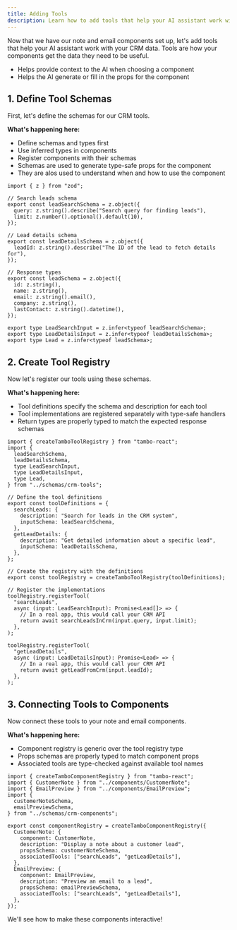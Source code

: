 ```yaml
---
title: Adding Tools
description: Learn how to add tools that help your AI assistant work with your data.
---
```


Now that we have our note and email components set up, let's add tools that help your AI assistant work with your CRM data. Tools are how your components get the data they need to be useful.

<Callout title="Why associate tools with components?">
  <ul>
    <li>Helps provide context to the AI when choosing a component</li>
    <li>Helps the AI generate or fill in the props for the component</li>
  </ul>
</Callout>

## 1. Define Tool Schemas

First, let's define the schemas for our CRM tools.

**What's happening here:**

- Define schemas and types first
- Use inferred types in components
- Register components with their schemas
- Schemas are used to generate type-safe props for the component
- They are alos used to understand when and how to use the component

```tsx title="src/schemas/crm-tools.ts"
import { z } from "zod";

// Search leads schema
export const leadSearchSchema = z.object({
  query: z.string().describe("Search query for finding leads"),
  limit: z.number().optional().default(10),
});

// Lead details schema
export const leadDetailsSchema = z.object({
  leadId: z.string().describe("The ID of the lead to fetch details for"),
});

// Response types
export const leadSchema = z.object({
  id: z.string(),
  name: z.string(),
  email: z.string().email(),
  company: z.string(),
  lastContact: z.string().datetime(),
});

export type LeadSearchInput = z.infer<typeof leadSearchSchema>;
export type LeadDetailsInput = z.infer<typeof leadDetailsSchema>;
export type Lead = z.infer<typeof leadSchema>;
```

## 2. Create Tool Registry

Now let's register our tools using these schemas.

**What's happening here:**

- Tool definitions specify the schema and description for each tool
- Tool implementations are registered separately with type-safe handlers
- Return types are properly typed to match the expected response schemas

```tsx title="src/config/tool-registry.ts"
import { createTamboToolRegistry } from "tambo-react";
import {
  leadSearchSchema,
  leadDetailsSchema,
  type LeadSearchInput,
  type LeadDetailsInput,
  type Lead,
} from "../schemas/crm-tools";

// Define the tool definitions
export const toolDefinitions = {
  searchLeads: {
    description: "Search for leads in the CRM system",
    inputSchema: leadSearchSchema,
  },
  getLeadDetails: {
    description: "Get detailed information about a specific lead",
    inputSchema: leadDetailsSchema,
  },
};

// Create the registry with the definitions
export const toolRegistry = createTamboToolRegistry(toolDefinitions);

// Register the implementations
toolRegistry.registerTool(
  "searchLeads",
  async (input: LeadSearchInput): Promise<Lead[]> => {
    // In a real app, this would call your CRM API
    return await searchLeadsInCrm(input.query, input.limit);
  },
);

toolRegistry.registerTool(
  "getLeadDetails",
  async (input: LeadDetailsInput): Promise<Lead> => {
    // In a real app, this would call your CRM API
    return await getLeadFromCrm(input.leadId);
  },
);
```

## 3. Connecting Tools to Components

Now connect these tools to your note and email components.

**What's happening here:**

- Component registry is generic over the tool registry type
- Props schemas are properly typed to match component props
- Associated tools are type-checked against available tool names

```tsx title="src/config/component-registry.ts"
import { createTamboComponentRegistry } from "tambo-react";
import { CustomerNote } from "../components/CustomerNote";
import { EmailPreview } from "../components/EmailPreview";
import {
  customerNoteSchema,
  emailPreviewSchema,
} from "../schemas/crm-components";

export const componentRegistry = createTamboComponentRegistry({
  CustomerNote: {
    component: CustomerNote,
    description: "Display a note about a customer lead",
    propsSchema: customerNoteSchema,
    associatedTools: ["searchLeads", "getLeadDetails"],
  },
  EmailPreview: {
    component: EmailPreview,
    description: "Preview an email to a lead",
    propsSchema: emailPreviewSchema,
    associatedTools: ["searchLeads", "getLeadDetails"],
  },
});
```

<Callout title="Next Steps">
  We'll see how to make these components interactive!
</Callout>
